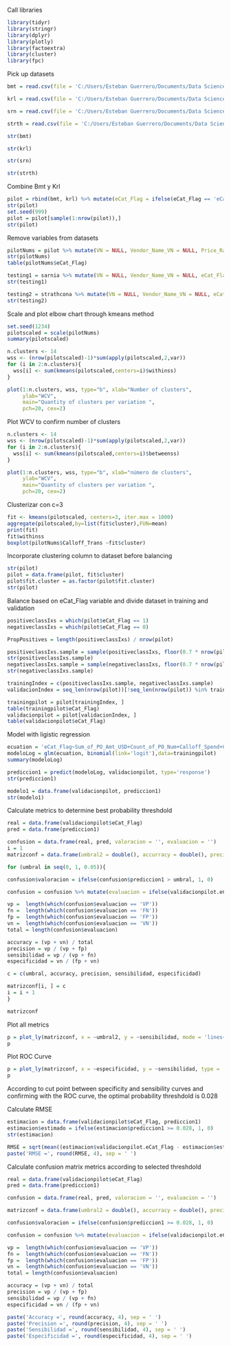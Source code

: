 
Call libraries

```r
library(tidyr)
library(stringr)
library(dplyr)
library(plotly)
library(factoextra)
library(cluster)
library(fpc)
```



Pick up datasets

```r

bmt = read.csv(file = 'C:/Users/Esteban Guerrero/Documents/Data Science EGB/Proyecto Final/BmtSupplierList2.csv', sep=',', stringsAsFactors = FALSE)

krl = read.csv(file = 'C:/Users/Esteban Guerrero/Documents/Data Science EGB/Proyecto Final/KrlSupplierList2.csv', sep=',', stringsAsFactors = FALSE)

srn = read.csv(file = 'C:/Users/Esteban Guerrero/Documents/Data Science EGB/Proyecto Final/SrnSupplierList2.csv', sep=',', stringsAsFactors = FALSE)

strth = read.csv(file = 'C:/Users/Esteban Guerrero/Documents/Data Science EGB/Proyecto Final/StrthSupplierList2.csv', sep=',', stringsAsFactors = FALSE)

str(bmt)

str(krl)

str(srn)

str(strth)

```

Combine Bmt y Krl

```r
pilot = rbind(bmt, krl) %>% mutate(eCat_Flag = ifelse(eCat_Flag == 'eCat', 1, 0)) %>% mutate(eCat_Flag = as.integer(eCat_Flag)) 
str(pilot)
set.seed(999)
pilot = pilot[sample(1:nrow(pilot)),]
str(pilot)
```

Remove variables from datasets

```r

pilotNums = pilot %>% mutate(VN = NULL, Vendor_Name_VN = NULL, Price_Range = NULL, BuySmart_Usage = NULL, Main_GMSG = NULL)
str(pilotNums)
table(pilotNums$eCat_Flag)

testing1 = sarnia %>% mutate(VN = NULL, Vendor_Name_VN = NULL, eCat_Flag = NULL, Price_Range = NULL, BuySmart_Usage = NULL, Main_GMSG = NULL)
str(testing1)

testing2 = strathcona %>% mutate(VN = NULL, Vendor_Name_VN = NULL, eCat_Flag = NULL, Price_Range = NULL, BuySmart_Usage = NULL, Main_GMSG = NULL)
str(testing2)

```

Scale and plot elbow chart through kmeans method

```r
set.seed(1234)
pilotscaled = scale(pilotNums)
summary(pilotscaled)

n.clusters <- 14
wss <- (nrow(pilotscaled)-1)*sum(apply(pilotscaled,2,var))
for (i in 2:n.clusters){
  wss[i] <- sum(kmeans(pilotscaled,centers=i)$withinss)
}

plot(1:n.clusters, wss, type="b", xlab="Number of clusters",
     ylab="WCV",
     main="Quantity of clusters per variation ",
     pch=20, cex=2)

```

Plot WCV to confirm number of clusters

```r
n.clusters <- 14
wss <- (nrow(pilotscaled)-1)*sum(apply(pilotscaled,2,var))
for (i in 2:n.clusters){
  wss[i] <- sum(kmeans(pilotscaled,centers=i)$betweenss)
}

plot(1:n.clusters, wss, type="b", xlab="número de clusters",
     ylab="WCV",
     main="Quantity of clusters per variation ",
     pch=20, cex=2)

```

Clusterizar con c=3

```r
fit <- kmeans(pilotscaled, centers=3, iter.max = 1000)
aggregate(pilotscaled,by=list(fit$cluster),FUN=mean)
print(fit)
fit$withinss
boxplot(pilotNums$Calloff_Trans ~fit$cluster)


```
Incorporate clustering column to dataset before balancing

```r
str(pilot)
pilot = data.frame(pilot, fit$cluster)
pilot$fit.cluster = as.factor(pilot$fit.cluster)
str(pilot)

```

Balance based on eCat_Flag variable and divide dataset in training and validation

```r

positiveclassIxs = which(pilot$eCat_Flag == 1)
negativeclassIxs = which(pilot$eCat_Flag == 0)

PropPositives = length(positiveclassIxs) / nrow(pilot)

positiveclassIxs.sample = sample(positiveclassIxs, floor(0.7 * nrow(pilot) * PropPositives))
str(positiveclassIxs.sample)
negativeclassIxs.sample = sample(negativeclassIxs, floor(0.7 * nrow(pilot) * (1 - PropPositives)))
str(negativeclassIxs.sample)

trainingIndex = c(positiveclassIxs.sample, negativeclassIxs.sample)
validacionIndex = seq_len(nrow(pilot))[!seq_len(nrow(pilot)) %in% trainingIndex]

trainingpilot = pilot[trainingIndex, ]
table(trainingpilot$eCat_Flag)
validacionpilot = pilot[validacionIndex, ]
table(validacionpilot$eCat_Flag)

```

Model with ligistic regression

```r
ecuation = 'eCat_Flag~Sum_of_PO_Amt_USD+Count_of_PO_Num+Calloff_Spend+Calloff_Trans+MRP_Requisition_Ratio+Min_Price+Max_Price'
modeloLog = glm(ecuation, binomial(link='logit'),data=trainingpilot)
summary(modeloLog)

prediccion1 = predict(modeloLog, validacionpilot, type='response')
str(prediccion1)

modelo1 = data.frame(validacionpilot, prediccion1)
str(modelo1)

```

Calculate metrics to determine best probability threshdold

```r

real = data.frame(validacionpilot$eCat_Flag)
pred = data.frame(prediccion1)

confusion = data.frame(real, pred, valoracion = '', evaluacion = '')
i = 1
matrizconf = data.frame(umbral2 = double(), accurracy = double(), precision = double(), sensibilidad = double(), especificidad = double())

for (umbral in seq(0, 1, 0.05)){

confusion$valoracion = ifelse(confusion$prediccion1 > umbral, 1, 0)

confusion = confusion %>% mutate(evaluacion = ifelse(validacionpilot.eCat_Flag == 1 & valoracion == 1, 'VP', evaluacion))%>% mutate(evaluacion = ifelse(validacionpilot.eCat_Flag == 1 & valoracion == 0, 'FN', evaluacion)) %>% mutate(evaluacion = ifelse(validacionpilot.eCat_Flag == 0 & valoracion == 1, 'FP', evaluacion)) %>% mutate(evaluacion = ifelse(validacionpilot.eCat_Flag == 0 & valoracion == 0, 'VN', evaluacion))

vp =  length(which(confusion$evaluacion == 'VP'))
fn =  length(which(confusion$evaluacion == 'FN'))
fp =  length(which(confusion$evaluacion == 'FP'))
vn =  length(which(confusion$evaluacion == 'VN'))
total = length(confusion$evaluacion)

accuracy = (vp + vn) / total
precision = vp / (vp + fp)
sensibilidad = vp / (vp + fn)
especificidad = vn / (fp + vn)

c = c(umbral, accuracy, precision, sensibilidad, especificidad)

matrizconf[i, ] = c
i = i + 1
}

matrizconf

```

Plot all metrics

```r
p = plot_ly(matrizconf, x = ~umbral2, y = ~sensibilidad, mode = 'lines+markers', name = 'sensibilidad', type = 'scatter') %>% add_trace(x = ~umbral2, y = ~especificidad, name = 'especificidad', mode = 'lines+markers') %>% add_trace(x = ~umbral2, y = ~accuracy, name = 'accuracy', mode = 'lines+markers') %>% add_trace(x = ~umbral2, y = ~precision, name = 'precision', mode = 'lines+markers', color = I('black'))
p

```

Plot ROC Curve

```r
p = plot_ly(matrizconf, x = ~especificidad, y = ~sensibilidad, type = 'scatter', mode = 'lines+markers') %>% add_segments(x = 0, xend = 1, y = 0, yend = 1) %>% layout(showlegend = FALSE) %>% layout(title = 'Curva ROC')
p
```

According to cut point between specificity and sensibility curves and confirming with the ROC curve, the optimal probability threshdold is 0.028

Calculate RMSE

```r
estimacion = data.frame(validacionpilot$eCat_Flag, prediccion1)
estimacion$estimado = ifelse(estimacion$prediccion1 >= 0.028, 1, 0)
str(estimacion)

RMSE = sqrt(mean((estimacion$validacionpilot.eCat_Flag - estimacion$estimado)^2))
paste('RMSE =', round(RMSE, 4), sep = ' ')

```

Calculate confusion matrix metrics according to selected threshdold

```r

real = data.frame(validacionpilot$eCat_Flag)
pred = data.frame(prediccion1)

confusion = data.frame(real, pred, valoracion = '', evaluacion = '')

matrizconf = data.frame(umbral2 = double(), accurracy = double(), precision = double(), sensibilidad = double(), especificidad = double())

confusion$valoracion = ifelse(confusion$prediccion1 >= 0.028, 1, 0)

confusion = confusion %>% mutate(evaluacion = ifelse(validacionpilot.eCat_Flag == 1 & valoracion == 1, 'VP', evaluacion))%>% mutate(evaluacion = ifelse(validacionpilot.eCat_Flag == 1 & valoracion == 0, 'FN', evaluacion)) %>% mutate(evaluacion = ifelse(validacionpilot.eCat_Flag == 0 & valoracion == 1, 'FP', evaluacion)) %>% mutate(evaluacion = ifelse(validacionpilot.eCat_Flag == 0 & valoracion == 0, 'VN', evaluacion))

vp =  length(which(confusion$evaluacion == 'VP'))
fn =  length(which(confusion$evaluacion == 'FN'))
fp =  length(which(confusion$evaluacion == 'FP'))
vn =  length(which(confusion$evaluacion == 'VN'))
total = length(confusion$evaluacion)

accuracy = (vp + vn) / total
precision = vp / (vp + fp)
sensibilidad = vp / (vp + fn)
especificidad = vn / (fp + vn)

paste('Accuracy =', round(accuracy, 4), sep = ' ')
paste('Precision =', round(precision, 4), sep = ' ')
paste('Sensibilidad =', round(sensibilidad, 4), sep = ' ')
paste('Especificidad =', round(especificidad, 4), sep = ' ')
```


